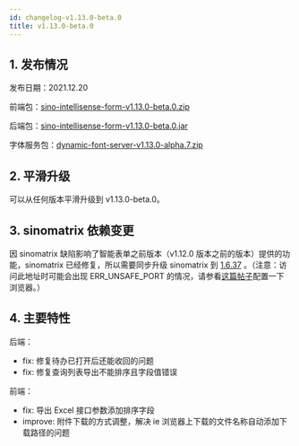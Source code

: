```yaml
---
id: changelog-v1.13.0-beta.0
title: v1.13.0-beta.0
---
```



## 1. 发布情况

发布日期：2021.12.20

前端包：[sino-intellisense-form-v1.13.0-beta.0.zip](http://sino-intellisense-form.oss-cn-beijing.aliyuncs.com/v1.13.0-beta.0/sino-intellisense-form-v1.13.0-beta.0.zip)

后端包：[sino-intellisense-form-v1.13.0-beta.0.jar](http://sino-intellisense-form.oss-cn-beijing.aliyuncs.com/v1.13.0-beta.0/sino-intellisense-form-v1.13.0-beta.0.jar)

字体服务包：[dynamic-font-server-v1.13.0-alpha.7.zip](http://sino-intellisense-form.oss-cn-beijing.aliyuncs.com/v1.13.0-alpha.7/dynamic-font-server-v1.13.0-alpha.7.zip)

## 2. 平滑升级

可以从任何版本平滑升级到 v1.13.0-beta.0。

## 3. sinomatrix 依赖变更

因 sinomatrix 缺陷影响了智能表单之前版本（v1.12.0 版本之前的版本）提供的功能，sinomatrix 已经修复，所以需要同步升级 sinomatrix 到 [1.6.37](http://47.93.34.153:10080/sino-matrix/sino-matrix/blob/master/CHANGELOG.md) 。（注意：访问此地址时可能会出现 ERR_UNSAFE_PORT 的情况，请参看[这篇帖子](https://blog.csdn.net/kjcxmx/article/details/118122483)配置一下浏览器。）

## 4. 主要特性

后端：

- fix: 修复待办已打开后还能收回的问题
- fix: 修复查询列表导出不能排序且字段值错误

前端：

- fix: 导出 Excel 接口参数添加排序字段
- improve: 附件下载的方式调整，解决 ie 浏览器上下载的文件名称自动添加下载路径的问题
